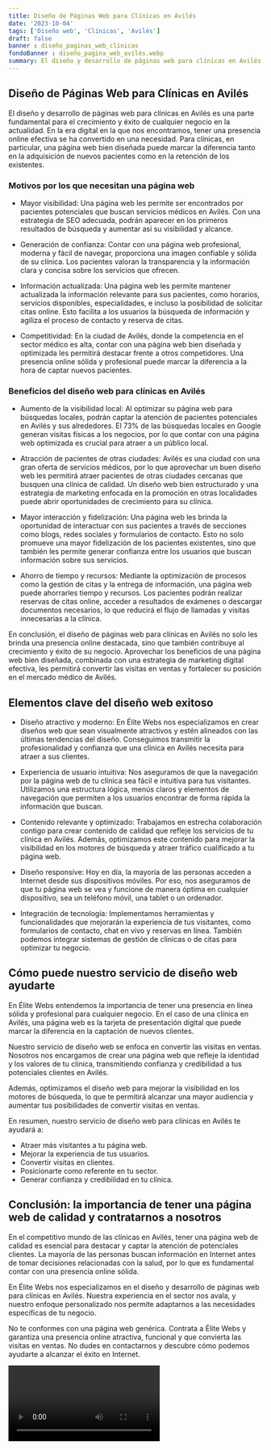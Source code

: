 ```yaml
---
title: Diseño de Páginas Web para Clínicas en Avilés
date: '2023-10-04'
tags: ['Diseño web', 'Clínicas', 'Avilés']
draft: false
banner : diseño_paginas_web_clínicas
fondoBanner : diseño_pagina_web_avilés.webp
summary: El diseño y desarrollo de páginas web para clínicas en Avilés es una parte fundamental para el crecimiento y éxito de cualquier negocio en la actualidad. En la era digital en la que nos encontramos, tener una presencia online efectiva se ha convertido en una necesidad. Para clínicas, en particular, una página web bien diseñada puede marcar la diferencia tanto en la adquisición de nuevos pacientes como en la retención de los existentes.
---
```


## Diseño de Páginas Web para Clínicas en Avilés

El diseño y desarrollo de páginas web para clínicas en Avilés es una parte fundamental para el crecimiento y éxito de cualquier negocio en la actualidad. En la era digital en la que nos encontramos, tener una presencia online efectiva se ha convertido en una necesidad. Para clínicas, en particular, una página web bien diseñada puede marcar la diferencia tanto en la adquisición de nuevos pacientes como en la retención de los existentes.

### Motivos por los que necesitan una página web

- Mayor visibilidad: Una página web les permite ser encontrados por pacientes potenciales que buscan servicios médicos en Avilés. Con una estrategia de SEO adecuada, podrán aparecer en los primeros resultados de búsqueda y aumentar así su visibilidad y alcance.

- Generación de confianza: Contar con una página web profesional, moderna y fácil de navegar, proporciona una imagen confiable y sólida de su clínica. Los pacientes valoran la transparencia y la información clara y concisa sobre los servicios que ofrecen.

- Información actualizada: Una página web les permite mantener actualizada la información relevante para sus pacientes, como horarios, servicios disponibles, especialidades, e incluso la posibilidad de solicitar citas online. Esto facilita a los usuarios la búsqueda de información y agiliza el proceso de contacto y reserva de citas.

- Competitividad: En la ciudad de Avilés, donde la competencia en el sector médico es alta, contar con una página web bien diseñada y optimizada les permitirá destacar frente a otros competidores. Una presencia online sólida y profesional puede marcar la diferencia a la hora de captar nuevos pacientes.

### Beneficios del diseño web para clínicas en Avilés

- Aumento de la visibilidad local: Al optimizar su página web para búsquedas locales, podrán captar la atención de pacientes potenciales en Avilés y sus alrededores. El 73% de las búsquedas locales en Google generan visitas físicas a los negocios, por lo que contar con una página web optimizada es crucial para atraer a un público local.

- Atracción de pacientes de otras ciudades: Avilés es una ciudad con una gran oferta de servicios médicos, por lo que aprovechar un buen diseño web les permitirá atraer pacientes de otras ciudades cercanas que busquen una clínica de calidad. Un diseño web bien estructurado y una estrategia de marketing enfocada en la promoción en otras localidades puede abrir oportunidades de crecimiento para su clínica.

- Mayor interacción y fidelización: Una página web les brinda la oportunidad de interactuar con sus pacientes a través de secciones como blogs, redes sociales y formularios de contacto. Esto no solo promueve una mayor fidelización de los pacientes existentes, sino que también les permite generar confianza entre los usuarios que buscan información sobre sus servicios.

- Ahorro de tiempo y recursos: Mediante la optimización de procesos como la gestión de citas y la entrega de información, una página web puede ahorrarles tiempo y recursos. Los pacientes podrán realizar reservas de citas online, acceder a resultados de exámenes o descargar documentos necesarios, lo que reducirá el flujo de llamadas y visitas innecesarias a la clínica.

En conclusión, el diseño de páginas web para clínicas en Avilés no solo les brinda una presencia online destacada, sino que también contribuye al crecimiento y éxito de su negocio. Aprovechar los beneficios de una página web bien diseñada, combinada con una estrategia de marketing digital efectiva, les permitirá convertir las visitas en ventas y fortalecer su posición en el mercado médico de Avilés.

<GifSeo />

<Cta />

## Elementos clave del diseño web exitoso

- Diseño atractivo y moderno: En Élite Webs nos especializamos en crear diseños web que sean visualmente atractivos y estén alineados con las últimas tendencias del diseño. Conseguimos transmitir la profesionalidad y confianza que una clínica en Avilés necesita para atraer a sus clientes.

- Experiencia de usuario intuitiva: Nos aseguramos de que la navegación por la página web de tu clínica sea fácil e intuitiva para tus visitantes. Utilizamos una estructura lógica, menús claros y elementos de navegación que permiten a los usuarios encontrar de forma rápida la información que buscan.

- Contenido relevante y optimizado: Trabajamos en estrecha colaboración contigo para crear contenido de calidad que refleje los servicios de tu clínica en Avilés. Además, optimizamos este contenido para mejorar la visibilidad en los motores de búsqueda y atraer tráfico cualificado a tu página web.

- Diseño responsive: Hoy en día, la mayoría de las personas acceden a Internet desde sus dispositivos móviles. Por eso, nos aseguramos de que tu página web se vea y funcione de manera óptima en cualquier dispositivo, sea un teléfono móvil, una tablet o un ordenador.

- Integración de tecnología: Implementamos herramientas y funcionalidades que mejorarán la experiencia de tus visitantes, como formularios de contacto, chat en vivo y reservas en línea. También podemos integrar sistemas de gestión de clínicas o de citas para optimizar tu negocio.

## Cómo puede nuestro servicio de diseño web ayudarte

En Élite Webs entendemos la importancia de tener una presencia en línea sólida y profesional para cualquier negocio. En el caso de una clínica en Avilés, una página web es la tarjeta de presentación digital que puede marcar la diferencia en la captación de nuevos clientes.

Nuestro servicio de diseño web se enfoca en convertir las visitas en ventas. Nosotros nos encargamos de crear una página web que refleje la identidad y los valores de tu clínica, transmitiendo confianza y credibilidad a tus potenciales clientes en Avilés.

Además, optimizamos el diseño web para mejorar la visibilidad en los motores de búsqueda, lo que te permitirá alcanzar una mayor audiencia y aumentar tus posibilidades de convertir visitas en ventas.

En resumen, nuestro servicio de diseño web para clínicas en Avilés te ayudará a:

- Atraer más visitantes a tu página web.
- Mejorar la experiencia de tus usuarios.
- Convertir visitas en clientes.
- Posicionarte como referente en tu sector.
- Generar confianza y credibilidad en tu clínica.

## Conclusión: la importancia de tener una página web de calidad y contratarnos a nosotros

En el competitivo mundo de las clínicas en Avilés, tener una página web de calidad es esencial para destacar y captar la atención de potenciales clientes. La mayoría de las personas buscan información en Internet antes de tomar decisiones relacionadas con la salud, por lo que es fundamental contar con una presencia online sólida.

En Élite Webs nos especializamos en el diseño y desarrollo de páginas web para clínicas en Avilés. Nuestra experiencia en el sector nos avala, y nuestro enfoque personalizado nos permite adaptarnos a las necesidades específicas de tu negocio.

No te conformes con una página web genérica. Contrata a Élite Webs y garantiza una presencia online atractiva, funcional y que convierta las visitas en ventas. No dudes en contactarnos y descubre cómo podemos ayudarte a alcanzar el éxito en Internet.

<Video />

<CtaBot job='Clínicas' city='Avilés'/>

<Gmaps query='Avilés+españa+maps' />